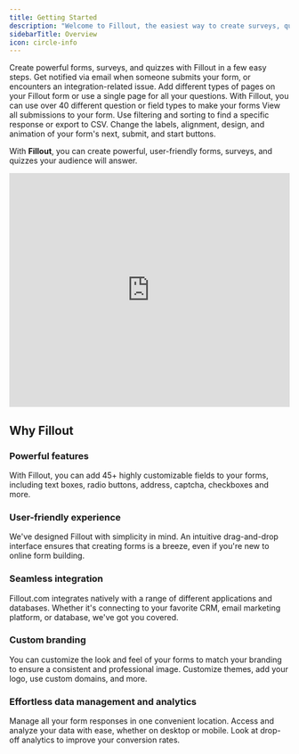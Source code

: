 ```yaml
---
title: Getting Started
description: "Welcome to Fillout, the easiest way to create surveys, quizzes, and forms online! Customize your form, connect it with apps and databases, and use other powerful features."
sidebarTitle: Overview
icon: circle-info
---
```


<CardGroup cols={2}>
  <Card title="Make a Form" href="/help/make-a-form" icon="page" iconType="regular" color="#FFC738">
  Create powerful forms, surveys, and quizzes with Fillout in a few easy steps.
  </Card>
  <Card title="Enable Email Notifications" href="/help/email-notifications" icon="envelope-open-text" iconType="regular" color="#FFC738">
  Get notified via email when someone submits your form, or encounters an integration-related issue.
  </Card>
  <Card title="Page Types" href="/help/page-types" icon="copy" iconType="regular" color="#FFC738">
  Add different types of pages on your Fillout form or use a single page for all your questions.
  </Card>
  <Card title="Field Types" href="/help/question-types" icon="question" iconType="regular" color="#FFC738">
  With Fillout, you can use over 40 different question or field types to make your forms
  </Card>
  <Card title="View Responses" href="/help/view-responses"  icon="chart-tree-map" iconType="regular" color="#FFC738">
  View all submissions to your form. Use filtering and sorting to find a specific response or export to CSV.
  </Card>
  <Card title="Button Types" href="/help/button-types" icon="rectangle" iconType="regular" color="#FFC738">
  Change the labels, alignment, design, and animation of your form's next, submit, and start buttons.
  </Card>
</CardGroup>

With **Fillout**, you can create powerful, user-friendly forms, surveys, and quizzes your audience will answer.

<Frame>
<iframe class="notion-asset-object-fit" src="https://demo.arcade.software/4m6c823z0ZwUmSWzX86j?embed" title="iframe embed" frameborder="0" allowfullscreen="" loading="lazy" scrolling="auto" width="100%" height="420px"></iframe>
</Frame>

## Why Fillout

### Powerful features

With Fillout, you can add 45+ highly customizable fields to your forms, including text boxes, radio buttons, address, captcha, checkboxes and more.

### User-friendly experience

We've designed Fillout with simplicity in mind. An intuitive drag-and-drop interface ensures that creating forms is a breeze, even if you're new to online form building.

### Seamless integration

Fillout.com integrates natively with a range of different applications and databases. Whether it's connecting to your favorite CRM, email marketing platform, or database, we've got you covered.

### Custom branding

You can customize the look and feel of your forms to match your branding to ensure a consistent and professional image. Customize themes, add your logo, use custom domains, and more.

### Effortless data management and analytics

Manage all your form responses in one convenient location. Access and analyze your data with ease, whether on desktop or mobile. Look at drop-off analytics to improve your conversion rates.
